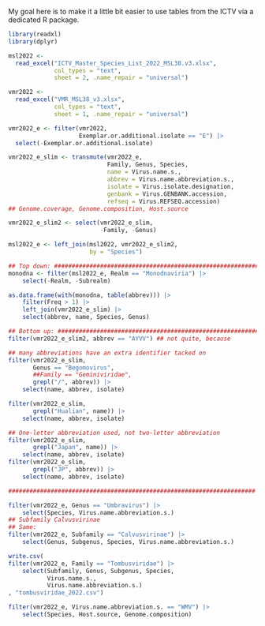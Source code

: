 
My goal here
is to make it a little bit easier
to use tables
from the ICTV
via a dedicated R package.

```r
library(readxl)
library(dplyr)

msl2022 <-
  read_excel("ICTV_Master_Species_List_2022_MSL38.v3.xlsx",
             col_types = "text",
             sheet = 2, .name_repair = "universal")

vmr2022 <-
  read_excel("VMR_MSL38_v3.xlsx",
             col_types = "text",
             sheet = 1, .name_repair = "universal")

vmr2022_e <- filter(vmr2022,
                    Exemplar.or.additional.isolate == "E") |>
  select(-Exemplar.or.additional.isolate)

vmr2022_e_slim <- transmute(vmr2022_e,
                            Family, Genus, Species,
                            name = Virus.name.s.,
                            abbrev = Virus.name.abbreviation.s.,
                            isolate = Virus.isolate.designation,
                            genbank = Virus.GENBANK.accession,
                            refseq = Virus.REFSEQ.accession)
## Genome.coverage, Genome.composition, Host.source

vmr2022_e_slim2 <- select(vmr2022_e_slim,
                          -Family, -Genus)

msl2022_e <- left_join(msl2022, vmr2022_e_slim2,
                       by = "Species")

## Top down: ######################################################################
monodna <- filter(msl2022_e, Realm == "Monodnaviria") |>
    select(-Realm, -Subrealm)

as.data.frame(with(monodna, table(abbrev))) |>
    filter(Freq > 1) |>
    left_join(vmr2022_e_slim) |>
    select(abbrev, name, Species, Genus)

## Bottom up: ######################################################################
filter(vmr2022_e_slim2, abbrev == "AYVV") ## not quite, because

## many abbreviations have an extra identifier tacked on
filter(vmr2022_e_slim,
       Genus == "Begomovirus",
       ##Family == "Geminiviridae",
       grepl("/", abbrev)) |>
    select(name, abbrev, isolate)

filter(vmr2022_e_slim,
       grepl("Hualian", name)) |>
    select(name, abbrev, isolate)

## One-letter abbreviation used, not two-letter abbreviation
filter(vmr2022_e_slim,
       grepl("Japan", name)) |>
    select(name, abbrev, isolate)
filter(vmr2022_e_slim,
       grepl("JP", abbrev)) |>
    select(name, abbrev, isolate)

######################################################################

filter(vmr2022_e, Genus == "Umbravirus") |>
    select(Species, Virus.name.abbreviation.s.)
## Subfamily Calvusvirinae
## Same:
filter(vmr2022_e, Subfamily == "Calvusvirinae") |>
    select(Genus, Subgenus, Species, Virus.name.abbreviation.s.)

write.csv(
filter(vmr2022_e, Family == "Tombusviridae") |>
    select(Subfamily, Genus, Subgenus, Species,
           Virus.name.s.,
           Virus.name.abbreviation.s.)
, "tombusviridae_2022.csv")

filter(vmr2022_e, Virus.name.abbreviation.s. == "WMV") |>
    select(Species, Host.source, Genome.composition)
```
